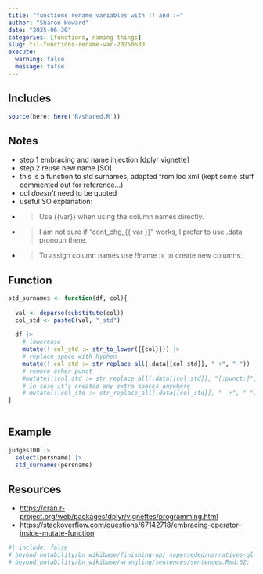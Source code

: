 ```yaml
---
title: "functions rename variables with !! and :="
author: "Sharon Howard"
date: "2025-06-30"
categories: [functions, naming things]
slug: til-functions-rename-var-20250630
execute:
  warning: false
  message: false
---
```


## Includes

```r
source(here::here('R/shared.R'))
```

## Notes

-  step 1 embracing and name injection [dplyr vignette] 
-  step 2 reuse new name [SO] 
-  this is a function to std surnames, adapted from loc xml (kept some stuff commented out for reference...) 
-  col *doesn't* need to be quoted 
-  useful SO explanation: 
-  > Use {{var}} when using the column names directly. 
-  > I am not sure if "cont_chg_{{ var }}" works, I prefer to use .data pronoun there. 
-  > To assign column names use !!name := to create new columns. 
 


## Function

```r
std_surnames <- function(df, col){ 
 
  val <- deparse(substitute(col)) 
  col_std <- paste0(val, "_std") 
   
  df |> 
    # lowercase 
    mutate(!!col_std := str_to_lower({{col}})) |> 
    # replace space with hyphen 
    mutate(!!col_std := str_replace_all(.data[[col_std]], " +", "-"))   
    # remove other punct 
    #mutate(!!col_std := str_replace_all(.data[[col_std]], "[:punct:]", ""))  |> 
    # in case it's created any extra spaces anywhere  
    # mutate(!!col_std := str_replace_all(.data[[col_std]], "  +", " ")) 
} 
 

```

## Example

```r
judges100 |> 
  select(persname) |> 
  std_surnames(persname) 

```


## Resources

* [https://cran.r-project.org/web/packages/dplyr/vignettes/programming.html ](https://cran.r-project.org/web/packages/dplyr/vignettes/programming.html ) 
* [https://stackoverflow.com/questions/67142718/embracing-operator-inside-mutate-function](https://stackoverflow.com/questions/67142718/embracing-operator-inside-mutate-function)

```r
#| include: false
# beyond_notability/bn_wikibase/finishing-up/_superseded/narratives-glue_v0-5.Rmd:245:  
# beyond_notability/bn_wikibase/wrangling/sentences/sentences.Rmd:62:  
 

```
